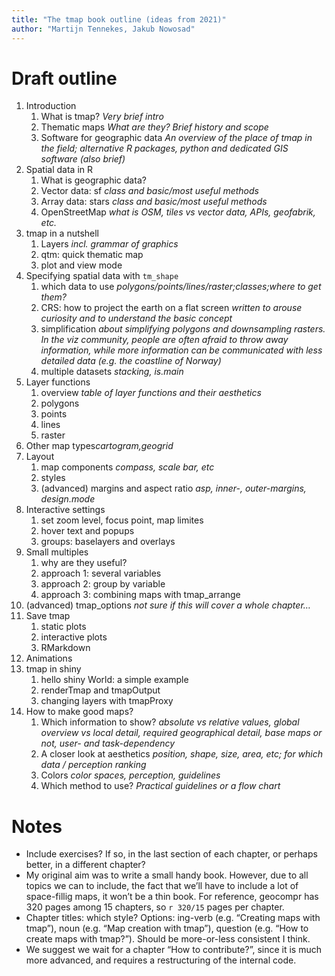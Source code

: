 ```yaml
---
title: "The tmap book outline (ideas from 2021)"
author: "Martijn Tennekes, Jakub Nowosad"
---
```

  
# Draft outline

1. Introduction
    1. What is tmap? *Very brief intro*
    2. Thematic maps *What are they? Brief history and scope*
    3. Software for geographic data *An overview of the place of tmap in the field; alternative R packages, python and dedicated GIS software (also brief)*
2. Spatial data in R
    1. What is geographic data?
    2. Vector data: sf *class and basic/most useful methods*
    3. Array data: stars *class and basic/most useful methods*
    4. OpenStreetMap *what is OSM, tiles vs vector data, APIs, geofabrik, etc.*
3. tmap in a nutshell
    1. Layers *incl. grammar of graphics*
    2. qtm: quick thematic map
    3. plot and view mode
4. Specifying spatial data with `tm_shape`
    1. which data to use *polygons/points/lines/raster;classes;where to get them?*
    2. CRS: how to project the earth on a flat screen *written to arouse curiosity and to understand the basic concept*
    3. simplification *about simplifying polygons and downsampling rasters. In the viz community, people are often afraid to throw away information, while more information can be communicated with less detailed data (e.g. the coastline of Norway)*
    4. multiple datasets *stacking, is.main*
5. Layer functions
    1. overview *table of layer functions and their aesthetics*
    2. polygons
    3. points
    4. lines
    5. raster
6. Other map types*cartogram,geogrid*
7. Layout
    1. map components *compass, scale bar, etc*
    2. styles
    3. (advanced) margins and aspect ratio *asp, inner-, outer-margins, design.mode*
8. Interactive settings
    1. set zoom level, focus point, map limites
    2. hover text and popups
    3. groups: baselayers and overlays
9. Small multiples
    1. why are they useful?
    2. approach 1: several variables
    3. approach 2: group by variable
    4. approach 3: combining maps with tmap_arrange
10. (advanced) tmap_options *not sure if this will cover a whole chapter...*
11. Save tmap
    1. static plots
    2. interactive plots
    3. RMarkdown
12. Animations
13. tmap in shiny
    1. hello shiny World: a simple example
    2. renderTmap and tmapOutput
    3. changing layers with tmapProxy
14. How to make good maps?
    1. Which information to show? *absolute vs relative values, global overview vs local detail, required geographical detail, base maps or not, user- and task-dependency*
    2. A closer look at aesthetics *position, shape, size, area, etc; for which data / perception ranking*
    3. Colors *color spaces, perception, guidelines*
    4. Which method to use? *Practical guidelines or a flow chart* 
    
    
# Notes

* Include exercises? If so, in the last section of each chapter, or perhaps better, in a different chapter?
* My original aim was to write a small handy book. However, due to all topics we can to include, the fact that we'll have to include a lot of space-fillig maps, it won't be a thin book.
For reference, geocompr has 320 pages among 15 chapters, so `r 320/15` pages per chapter.
* Chapter titles: which style? Options: ing-verb (e.g. "Creating maps with tmap"), noun (e.g. "Map creation with tmap"), question (e.g. "How to create maps with tmap?"). Should be more-or-less consistent I think.
* We suggest we wait for a chapter "How to contribute?", since it is much more advanced, and requires a restructuring of the internal code.

